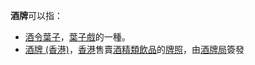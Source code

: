 '''酒牌'''可以指：

* [[酒令葉子|酒令葉子]]，[[葉子戲|葉子戲]]的一種。
* [[酒牌_(香港)|酒牌 (香港)]]，[[香港|香港]]售賣[[酒精類飲品|酒精類飲品]]的[[牌照|牌照]]，由[[酒牌局|酒牌局]]簽發

{{消歧義|CAT=二字消歧义}}